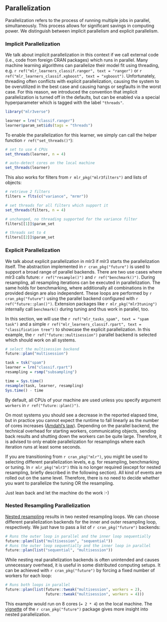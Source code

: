 ## Parallelization {#parallelization}

Parallelization refers to the process of running multiple jobs in parallel, simultaneously.
This process allows for significant savings in computing power.
We distinguish between implicit parallelism and explicit parallelism.

### Implicit Parallelization

We talk about implicit parallelization in this context if we call external code (i.e., code from foreign CRAN packages) which runs in parallel.
Many machine learning algorithms can parallelize their model fit using threading, e.g. `r ref("mlr_learners_classif.ranger", text = "ranger")`
or `r ref("mlr_learners_classif.xgboost", text = "xgboost")`.
Unfortunately, threading often conflicts with explicit parallelization, causing the system to be overutilized in the best case and causing hangs or segfaults in the worst case.
For this reason, we introduced the convention that implicit parallelization is turned off in the defaults, but can be enabled via a special hyperparameter which is tagged with the label `"threads"`.

```r
library("mlr3verse")

learner = lrn("classif.ranger")
learner$param_set$ids(tags = "threads")
```

To enable the parallelization for this learner, we simply can call the helper function `r ref("set_threads()"`):
```r
# set to use 4 CPUs
set_threads(learner, n = 4)

# auto-detect cores on the local machine
set_threads(learner)
```
This also works for filters from `r mlr_pkg("mlr3filters")` and lists of objects:
```r
# retrieve 2 filters
filters = flts(c("variance", "mrmr"))

# set threads for all filters which support it
set_threads(filters, n = 4)

# unchanged, no threading supported for the variance filter
filters[[1]]$param_set

# threads set to 4
filters[[2]]$param_set
```


### Explicit Parallelization

We talk about explicit parallelization in mlr3 if mlr3 starts the parallelization itself.
The abstraction implemented in `r cran_pkg("future")` is used to support a broad range of parallel backends.
There are two use cases where mlr3 calls future: `r ref("resample()")` and `r ref("benchmark()")`.
During resampling, all resampling iterations can be executed in parallelization.
The same holds for benchmarking, where additionally all combinations in the provided design are also independent.
These loops are performed by `r cran_pkg("future")` using the parallel backend configured with `r ref("future::plan()")`.
Extension packages like `r mlr_pkg("mlr3tuning")` internally call `benchmark()` during tuning and thus work in parallel, too.


In this section, we will use the `r ref("mlr_tasks_spam", text = "spam task")` and a simple `r ref("mlr_learners_classif.rpart", text = "classification tree")` to showcase the explicit parallelization.
In this example, the `r ref("future::multisession")` parallel backend is selected which should work on all systems.


```r
# select the multisession backend
future::plan("multisession")

task = tsk("spam")
learner = lrn("classif.rpart")
resampling = rsmp("subsampling")

time = Sys.time()
resample(task, learner, resampling)
Sys.time() - time
```
By default, all CPUs of your machine are used unless you specify argument `workers` in `r ref("future::plan()")`.

On most systems you should see a decrease in the reported elapsed time, but in practice you cannot expect the runtime to fall linearly as the number of cores increases ([Amdahl's law](https://www.wikiwand.com/en/Amdahl%27s_law)).
Depending on the parallel backend, the technical overhead for starting workers, communicating objects, sending back results and shutting down the workers can be quite large.
Therefore, it is advised to only enable parallelization for resamplings where each iteration runs at least some seconds.

If you are transitioning from `r cran_pkg("mlr")`, you might be used to selecting different parallelization levels, e.g. for resampling, benchmarking or tuning.
In `r mlr_pkg("mlr3")` this is no longer required (except for nested resampling, briefly described in the following section).
All kind of events are rolled out on the same level.
Therefore, there is no need to decide whether you want to parallelize the tuning OR the resampling.

Just lean back and let the machine do the work :-)

### Nested Resampling Parallelization {#nested-resampling-parallelization}

[Nested resampling](#nested-resampling) results in two nested resampling loops.
We can choose different parallelization backends for the inner and outer resampling loop, respectively.
We just have to pass a list of `r cran_pkg("future")` backends:

```r
# Runs the outer loop in parallel and the inner loop sequentially
future::plan(list("multisession", "sequential"))
# Runs the outer loop sequentially and the inner loop in parallel
future::plan(list("sequential", "multisession"))
```

While nesting real parallelization backends is often unintended and causes unnecessary overhead, it is useful in some distributed computing setups.
It can be achieved with `r cran_pkg("future")` by forcing a fixed number of workers for each loop:

```r
# Runs both loops in parallel
future::plan(list(future::tweak("multisession", workers = 2),
                  future::tweak("multisession", workers = 4)))
```

This example would run on 8 cores (`= 2 * 4`) on the local machine.
The [vignette](https://cran.r-project.org/web/packages/future/vignettes/future-3-topologies.html) of the `r cran_pkg("future")` package gives more insight into nested parallelization.
